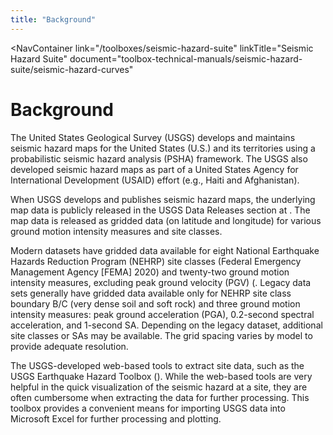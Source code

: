```yaml
---
title: "Background"
---
```



<NavContainer 
  link="/toolboxes/seismic-hazard-suite"
  linkTitle="Seismic Hazard Suite"
  document="toolbox-technical-manuals/seismic-hazard-suite/seismic-hazard-curves"
></NavContainer>

# Background

The United States Geological Survey (USGS) develops and maintains seismic hazard maps for the United States (U.S.) and its territories using a
probabilistic seismic hazard analysis (PSHA) framework. The USGS also developed seismic hazard maps as part of a United States Agency for
International Development (USAID) effort (e.g., Haiti and Afghanistan).

When USGS develops and publishes seismic hazard maps, the underlying map data is publicly released in the USGS Data Releases section at . The map data
is released as gridded data (on latitude and longitude) for various ground motion intensity measures and site classes.

Modern datasets have gridded data available for eight National Earthquake Hazards Reduction Program (NEHRP) site classes (Federal Emergency Management
Agency [FEMA] 2020) and twenty-two ground motion intensity measures, excluding peak ground velocity (PGV) (<Citation citationKey="Petersen2020" />.
Legacy data sets generally have gridded data available only for NEHRP site class boundary B/C (very dense soil and soft rock) and three ground motion
intensity measures: peak ground acceleration (PGA), 0.2-second spectral acceleration, and 1-second SA. Depending on the legacy dataset, additional
site classes or SAs may be available. The grid spacing varies by model to provide adequate resolution.

The USGS-developed web-based tools to extract site data, such as the USGS Earthquake Hazard Toolbox (). While the web-based tools are very helpful in
the quick visualization of the seismic hazard at a site, they are often cumbersome when extracting the data for further processing. This toolbox
provides a convenient means for importing USGS data into Microsoft Excel for further processing and plotting.

<CitationFootnote />

